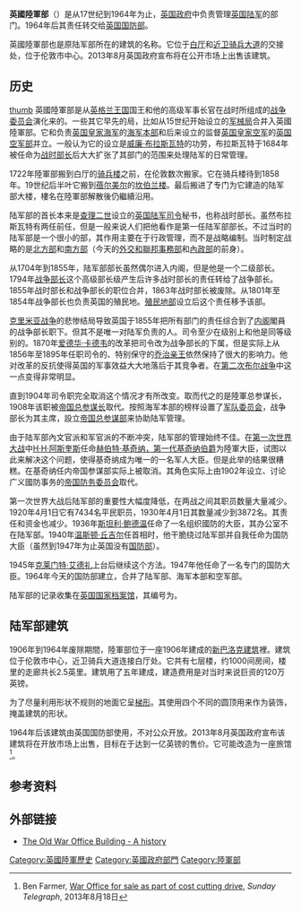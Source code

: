 {{refimprove|time=2014-07-13T12:07:52+00:00}}
{{NoteTA
|G1=PoliticiansUK
|G2=UK Places
|G3=People
|G4=Country
}}
{{Infobox government agency
|type            = 部門
|agency_name     = War Office<br/>英國陸軍部
|motto           =
|logo            = File:Royal Coat of Arms of the United Kingdom (HM Government).svg
|logo_width      =
|logo_caption    = [[皇家|皇家]][[紋章|紋章]]
|seal            = 
|seal_width      =
|seal_caption    =
|preceding1    =  Various
|jurisdiction  = [[英國政府|英國政府]]
|headquarters  =  {{UK}} [[倫敦|倫敦]] [[白厅|白厅]] 英國陸軍部大樓<br/>（War Office building，<br/>Whitehall，London）
|formed          = 1857
|dissolved       = 1964
|superseding     = [[英国国防部|英国国防部]]
|employees       =
|budget          =
|chief1_name     =  
|chief1_position = [[英国陆军|英国陆军]]（Secretary of State for War）
|chief2_name     =
|chief2_position =
|parent_agency   = [[英国政府|英国政府]]
|child1_agency   =
|website         = 
}}

'''英國陸軍部'''（{{lang-en|War Office}}）是从17世纪到1964年为止，[[英国政府|英国政府]]中负责管理[[英国陆军|英国陆军]]的部门。1964年后其责任转交给[[英国国防部|英国国防部]]。

英國陸軍部也是原陆军部所在的建筑的名称。它位于[[白厅|白厅]]和[[近卫骑兵大道|近卫骑兵大道]]的交接处，位于伦敦市中心。2013年8月英国政府宣布将在公开市场上出售该建筑。

==历史==
[[文件:Old_war_office.jpg|thumb]]
英國陸軍部是从[[英格兰王国|英格兰王国]]国王和他的高级军事长官在战时所组成的[[战争委员会|战争委员会]]演化来的。一些其它早先的局，比如从15世纪开始设立的[[军械局|军械局]]合并入英國陸軍部。它和负责[[英国皇家海军|英国皇家海军]]的[[海军本部|海军本部]]和后来设立的监督[[英国皇家空军|英国皇家空军]]的[[英国空军部|英国空军部]]并立。一般认为它的设立是[[威廉·布拉斯瓦特|威廉·布拉斯瓦特]]的功劳，布拉斯瓦特于1684年被任命为[[战时部长|战时部长]]后大大扩张了其部门的范围来处理陆军的日常管理。

1722年陸軍部搬到白厅的[[骑兵楼|骑兵楼]]之前，在伦敦数次搬家。它在骑兵楼待到1858年。19世纪后半叶它搬到[[蓓尔美尔|蓓尔美尔]]的[[坎伯兰楼|坎伯兰楼]]。最后搬进了专门为它建造的陆军部大楼，樓名在陸軍部解散後仍繼續沿用。

陆军部的首长本来是[[查理二世_(英格兰)|查理二世]]设立的[[英国陆军司令|英国陆军司令]]秘书，也称战时部长。虽然布拉斯瓦特有两任前任，但是一般来说人们把他看作是第一任陆军部部长。不过当时的陆军部是一个很小的部，其作用主要在于行政管理，而不是战略编制。当时制定战略的是[[北方部|北方部]]和[[南方部|南方部]]（今天的[[外交和聯邦事務部|外交和聯邦事務部]]和[[內政部_(英國)|內政部]]的前身）。

从1704年到1855年，陆军部部长虽然偶尔进入内阁，但是他是一个二级部长。1794年[[战争部长|战争部长]]这个高级部长级产生后许多战时部长的责任转给了战争部长。1855年战时部长和战争部长的职位合并，1863年战时部长被废除。从1801年至1854年战争部长也负责英国的殖民地。[[殖民地部|殖民地部]]设立后这个责任移予该部。

[[克里米亚战争|克里米亚战争]]的悲惨结局导致英国于1855年把所有部门的责任综合到了[[内阁|内阁]]閣員的战争部长职下。但其不是唯一对陆军负责的人。司令至少在级别上和他是同等级别的。1870年[[爱德华·卡德韦|爱德华·卡德韦]]的改革把司令改为战争部长的下属，但是实际上从1856年至1895年任职司令的、特别保守的[[乔治亲王_(剑桥公爵)|乔治亲王]]依然保持了很大的影响力。他对改革的反抗使得英国的军事效益大大地落后于其竞争者。在[[第二次布尔战争|第二次布尔战争]]中这一点变得非常明显。

直到1904年司令职完全取消这个情况才有所改变。取而代之的是陸軍总参谋长，1908年该职被[[帝国总参谋长|帝国总参谋长]]取代。按照海军本部的榜样设置了[[军队委员会|军队委员会]]，战争部长为其主席，設立[[帝国总参谋部|帝国总参谋部]]来协助陆军管理。

由于陆军部內文官派和军官派的不断冲突，陆军部的管理始终不佳。在[[第一次世界大战|第一次世界大战]]中[[H·H·阿斯奎斯|H·H·阿斯奎斯]]任命[[赫伯特·基奇纳，第一代基奇纳伯爵|赫伯特·基奇纳，第一代基奇纳伯爵]]为陸軍大臣，试图以此来解决这个问题，使得基奇纳成为唯一的一名军人大臣。但是此举的结果很糟糕。在基奇纳任内帝国参谋部实际上被取消。其角色实际上由1902年设立、讨论广义國防事务的[[帝国防务委员会|帝国防务委员会]]取代。

第一次世界大战后陆军部的重要性大幅度降低，在两战之间其职员数量大量减少。1920年4月1日它有7434名平民职员，1930年4月1日其数量减少到3872名。其责任和资金也减少。1936年[[斯坦利·鲍德温|斯坦利·鲍德温]]任命了一名组织國防的大臣，其办公室不在陆军部。1940年[[温斯顿·丘吉尔|温斯顿·丘吉尔]]任首相时，他干脆绕过陆军部并自我任命为国防大臣（虽然到1947年为止英国没有[[国防部|国防部]]）。

1945年[[克莱门特·艾德礼|克莱门特·艾德礼]]上台后继续这个方法。1947年他任命了一名专门的国防大臣。1964年今天的国防部建立，合并了陆军部、海军本部和空军部。

陆军部的记录收集在[[英国国家档案馆|英国国家档案馆]]，其编号为{{lang|en|WO}}。

==陆军部建筑==
1906年到1964年废除期間，陸軍部位于一座1906年建成的[[巴洛克建筑|新巴洛克建筑]]裡。建筑位于伦敦市中心，近卫骑兵大道连接白厅处。它共有七层楼，约1000间房间，楼里的走廊共长2.5英里。建筑用了五年建成，建造费用是对当时来说巨资的120万英镑。

为了尽量利用形状不规则的地面它呈[[梯形|梯形]]。其使用四个不同的圆顶用来作为装饰，掩盖建筑的形状。

1964年后该建筑由英国国防部使用，不对公众开放。2013年8月英国政府宣布该建筑将在开放市场上出售，目标在于达到一亿英镑的售价。它可能改造为一座旅馆<ref>Ben Farmer, [http://www.telegraph.co.uk/finance/newsbysector/constructionandproperty/10250113/War-Office-for-sale-as-part-of-cost-cutting-drive.html War Office for sale as part of cost cutting drive], ''Sunday Telegraph'', 2013年8月18日</ref>。

==参考资料==
{{reflist}}

==外部链接==
* [http://www.mod.uk/DefenceInternet/AboutDefence/History/HistoryOfTheOldWarOffice/ The Old War Office Building - A history]

{{coord|51|30|20|N|0|07|33|W|type:landmark_region:GB|display=title}}
{{英國軍隊}}
[[Category:英國陸軍歷史|Category:英國陸軍歷史]]
[[Category:英國政府部門|Category:英國政府部門]]
[[Category:陸軍部|Category:陸軍部]]